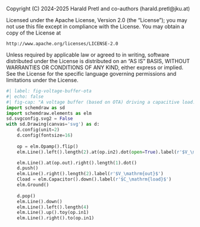 ::: {.content-hidden}
Copyright (C) 2024-2025 Harald Pretl and co-authors (harald.pretl@jku.at)

Licensed under the Apache License, Version 2.0 (the "License");
you may not use this file except in compliance with the License.
You may obtain a copy of the License at

    http://www.apache.org/licenses/LICENSE-2.0

Unless required by applicable law or agreed to in writing, software
distributed under the License is distributed on an "AS IS" BASIS,
WITHOUT WARRANTIES OR CONDITIONS OF ANY KIND, either express or implied.
See the License for the specific language governing permissions and
limitations under the License.
:::

```python
#| label: fig-voltage-buffer-ota
#| echo: false
#| fig-cap: "A voltage buffer (based on OTA) driving a capacitive load."
import schemdraw as sd
import schemdraw.elements as elm
sd.svgconfig.svg2 = False
with sd.Drawing(canvas='svg') as d:
    d.config(unit=2)
    d.config(fontsize=16)
    
    op = elm.Opamp().flip()
    elm.Line().left().length(2).at(op.in2).dot(open=True).label(r'$V_\mathrm{in}$', 'left')

    elm.Line().at(op.out).right().length(1).dot()
    d.push()
    elm.Line().right().length(2).label(r'$V_\mathrm{out}$')
    Cload = elm.Capacitor().down().label(r'$C_\mathrm{load}$')
    elm.Ground()
    
    d.pop()
    elm.Line().down()
    elm.Line().left().length(4)
    elm.Line().up().toy(op.in1)
    elm.Line().right().to(op.in1)
```
